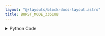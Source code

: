 ```yaml
---
layout: "@/layouts/block-docs-layout.astro"
title: BURST_MODE_33510B
---
```



<PythonDocsDisplay docstring={docstring} />

<details>
<summary>Python Code</summary>
```python
from flojoy import flojoy, DataContainer, TextBlob, VisaConnection
from typing import Optional, Literal


@flojoy(inject_connection=True)
def BURST_MODE_33510B(
    connection: VisaConnection,
    on_off: Literal["ON", "OFF"] = "OFF",
    channel: Literal["ch1", "ch2"] = "ch1",
    trigger_source: Literal["EXT", "IMM", "TIM"] = "TIM",
    trigger_delay: float = 0,
    trigger_slope: Literal["POS", "NEG"] = "POS",
    trigger_timer: float = 1e-3,
    burst_mode: Literal["N Cycle", "Gated"] = "N Cycle",
    burst_ncycles: int = 1,
    burst_phase: float = 0,
    burst_polarity: Literal["NORM", "INV"] = "NORM",
    default: Optional[DataContainer] = None,
) -> TextBlob:
    """The BURST_MODE_33510B node is used to turn the Burst mode on or off.

    You can set various settings for the triggering of the bursts as well.
    The burst mode is way to have signals come in "bursts" that are triggered
    externally or with a timer for instance.

    Requires a CONNECTION_33510B node at the start of the app to connect with
    the instrument. The VISA address will then be listed under 'connection'.

    This node should also work with compatible Keysight 33XXX wavefunction
    generators (although they are untested).

    Parameters
    ----------
    connection: VisaConnection
        The VISA address (requires the CONNECTION_MDO3XXX node).
    on_off: str
        Turn the burst mode on or off.
    channel: str
        The channel to modify the burst mode for.
    trigger_source: str
        Set the trigger_source (e.g. externally or timed).
    trigger_delay: float
        Delay the burst by this number of seconds after a trigger.
    trigger_slope: str
        If triggering is external, trigger on a positive or negative slope.
    burst_mode: str
        Set the burst mode for the WFG.
    burst_ncycles: int
        How many cycles to have in one burst.
    burst_phase: float
        What phase to start the burst with, in degrees.
    burst_polarity: str
        The polarity of the burst in Gated mode, normal or inverted.

    Returns
    -------
    DataContainer
        TextBlob: summary of burst mode settings.
    """

    ks = connection.get_handle()

    channel_str = channel
    channel = getattr(ks, channel)

    channel.trigger_source(trigger_source)
    assert trigger_delay >= 0, "trigger_delay must be greater than or equal to zero."
    channel.trigger_delay(trigger_delay)

    if trigger_source == "EXT":
        channel.trigger_slope(trigger_slope)

    if trigger_source == "TIM":
        assert (
            trigger_timer >= 1e-6
        ), "trigger_timer must be greater than or equal to 1us."
        channel.trigger_timer(trigger_timer)

    if on_off == "OFF":
        channel.burst_state(on_off)

    assert (
        -360.0 <= burst_phase <= 360.0
    ), "The phase must be between -360 and 360 degrees."
    channel.burst_mode(burst_mode)
    channel.burst_phase(burst_phase)

    if burst_mode == "N Cycle":
        assert burst_ncycles > 0, "burst_ncycles must be greater than 0."
        channel.burst_ncycles(burst_ncycles)

    if burst_mode == "Gated":
        channel.burst_polarity(burst_polarity)

    if on_off == "ON":
        channel.burst_state(on_off)
    ks.close()

    return TextBlob(text_blob=f"{channel_str} burst: {on_off}")

```
[Find this Flojoy Block on GitHub](https://github.com/flojoy-ai/blocks/blob/main/blocks/IO/INSTRUMENTS/FUNCTION_GENERATORS/KEYSIGHT/33XXX/ADVANCED/BURST_MODE_33510B/BURST_MODE_33510B.py)
</details>

## Example

<AppDisplay app={app} blockName="BURST_MODE_33510B" client:visible />
